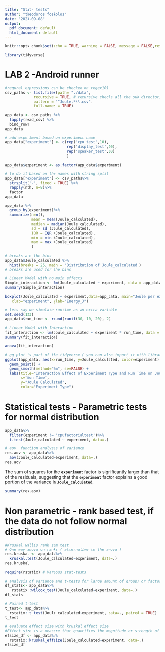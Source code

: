 ---
title: "Stat- tests"
author: "theodoros foskolos"
date: "2023-09-08"
output:
  pdf_document: default
  html_document: default
---

```{r setup, include=FALSE}
knitr::opts_chunk$set(echo = TRUE, warning = FALSE, message = FALSE,results = "hide" )
```

```{r}
library(tidyverse)
```

# LAB 2 -Android runner

```{r}
#regural expressions can be checked on regex101
csv_paths <- list.files(path= "./data",
             recursive = TRUE, # recursive checks all the sub_directories
             pattern = "^Joule.*\\.csv",
             full.names = TRUE)
```

```{r}
app_data <- csv_paths %>%
  lapply(read_csv) %>%
  bind_rows
app_data

```

```{r}
# add experiment based on experiment name
app_data["experiment"] <- c(rep('cpu_test',10),
                            rep('display_test',10),
                            rep('speaker_test',10)
                            )

```

```{r}
app_data$experiment <- as.factor(app_data$experiment)

```

```{r}
# to do it based on the names with string split
app_data["experiment"] <- csv_paths%>%
  strsplit('-', fixed = TRUE) %>%
  rapply(nth, n=8)%>%
  factor
app_data

```

```{r}
app_data %>%
  group_by(experiment)%>%
  summarize(n=n(),
            mean = mean(Joule_calculated),
            median = median(Joule_calculated),
            sd = sd (Joule_calculated),
            IQR = IQR (Joule_calculated),
            min = min (Joule_calculated),
            max = max (Joule_calculated)
            )
```

```{r}
# breaks are the bins
app_data$Joule_calculated %>%
  hist(breaks = 25, main = 'Distribution of Joule_calculated')
# breaks are used for the bins
```

```{r}
# Linear Model with no main effects
Simple_interaction <- lm(Joule_calculated ~ experiment, data = app_data)
summary(Simple_interaction)
```

```{r}
boxplot(Joule_calculated ~ experiment,data=app_data, main="Joule per experiment",
   xlab="experiment", ylab="Energy_J")
```

```{r}
# lets say we simulate runtime as an extra variable
set.seed(123)
app_data$run_time <- round(runif(30, 10, 20), 2)

# Linear Model with Interaction
fit_interaction <- lm(Joule_calculated ~ experiment * run_time, data = app_data)
summary(fit_interaction)
```

```{r}
anova(fit_interaction)
```

```{r}
# gg plot is part of the tidyverse ( you can also import it with library (ggplot))
ggplot(app_data, aes(x=run_time, y=Joule_calculated, color=experiment)) +
  geom_point() +
  geom_smooth(method="lm", se=FALSE) +
  labs(title="Interaction Effect of Experiment Type and Run Time on Joule Calculated",
       x="Run Time",
       y="Joule Calculated",
       color="Experiment Type")

```

# Statistical tests - Parametric tests for normal distribution

```{r}
app_data%>%
  filter(experiment != 'cpufactorialtest')%>% 
  t.test(Joule_calculated ~ experiment, data=.)
```

```{r}
# aov  function analysis of variance
res.aov <- app_data%>%
  aov(Joule_calculated~experiment, data=.)
res.aov
```

The sum of squares for the **`experiment`** factor is significantly larger than that of the residuals, suggesting that the **`experiment`** factor explains a good portion of the variance in **`Joule_calculated`**.

```{r}
summary(res.aov)
```

# Non parametric - rank based test, if the data do not follow normal distribution

```{r}
#Kruskal wallis rank sum test
# One way anova on ranks ( alternative to the anova )
res.kruskal <- app_data%>%
  kruskal.test(Joule_calculated~experiment, data=.)
res.kruskal
```

```{r}
require(rstatix) # Various stat-tests
```

```{r}
# analysis of variance and t-tests for large amount of groups or factor levels
df_stats<- app_data%>%
   rstatix::wilcox_test(Joule_calculated~experiment, data=.)
df_stats
```

```{r}
# Paired t-test
t_test<- app_data%>%
  rstatix::t_test(Joule_calculated~experiment, data=., paired = TRUE)
t_test
```

```{r}
# evaluate effect size with kruskal effect size
#Effect size is a measure that quantifies the magnitude or strength of the relationship between variables or the impact of an intervention in stat analysis
efsize_df <- app_data%>%
  rstatix::kruskal_effsize(Joule_calculated~experiment, data=.)
efsize_df
```
